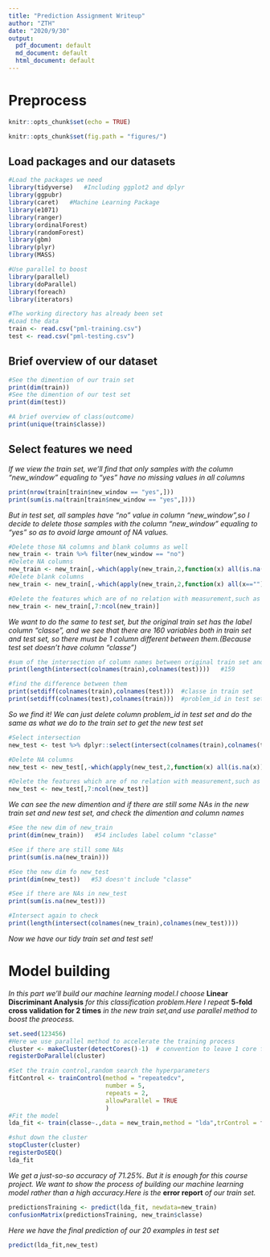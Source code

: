 ---
title: "Prediction Assignment Writeup"
author: "ZTH"
date: "2020/9/30"
output:
  pdf_document: default
  md_document: default
  html_document: default
---
# Preprocess
```{r setup, include=FALSE}
knitr::opts_chunk$set(echo = TRUE)
```

```{r globaloptions,include=FALSE}
knitr::opts_chunk$set(fig.path = "figures/")
```

## Load packages and our datasets
```{r,warning=FALSE,results='hide',message=FALSE}
#Load the packages we need
library(tidyverse)   #Including ggplot2 and dplyr 
library(ggpubr)      
library(caret)   #Machine Learning Package
library(e1071)
library(ranger)
library(ordinalForest)
library(randomForest)
library(gbm)
library(plyr)
library(MASS)

#Use parallel to boost
library(parallel)
library(doParallel)
library(foreach)
library(iterators)
```
```{r}
#The working directory has already been set
#Load the data
train <- read.csv("pml-training.csv")
test <- read.csv("pml-testing.csv")
```

## Brief overview of our dataset
```{r}
#See the dimention of our train set
print(dim(train))
#See the dimention of our test set
print(dim(test))

#A brief overview of class(outcome)
print(unique(train$classe))
```

## Select features we need
*If we view the train set, we'll find that only samples with the column "new_window" equaling to "yes" have no missing values in all columns*

```{r}
print(nrow(train[train$new_window == "yes",]))
print(sum(is.na(train[train$new_window == "yes",])))
```

*But in test set, all samples have "no" value in column "new_window",so I decide to delete those samples with the column "new_window" equaling to "yes" so as to avoid large amount of NA values.*

```{r}
#Delete those NA columns and blank columns as well
new_train <- train %>% filter(new_window == "no") 
#Delete NA columns
new_train <- new_train[,-which(apply(new_train,2,function(x) all(is.na(x))))]
#Delete blank columns
new_train <- new_train[,-which(apply(new_train,2,function(x) all(x=="")))]

#Delete the features which are of no relation with measurement,such as user_name,new_window
new_train <- new_train[,7:ncol(new_train)]

```

*We want to do the same to test set, but the original train set has the label column "classe", and we see that there are 160 variables both in train set and test set, so there must be 1 column different between them.(Because test set doesn't have column "classe")*
```{r}
#sum of the intersection of column names between original train set and test set
print(length(intersect(colnames(train),colnames(test))))   #159

#find the difference between them
print(setdiff(colnames(train),colnames(test)))  #classe in train set
print(setdiff(colnames(test),colnames(train)))  #problem_id in test set
```
*So we find it! We can just delete column problem_id in test set and do the same as what we do to the train set to get the new test set*
```{r}
#Select intersection 
new_test <- test %>% dplyr::select(intersect(colnames(train),colnames(test)))

#Delete NA columns
new_test <- new_test[,-which(apply(new_test,2,function(x) all(is.na(x))))]

#Delete the features which are of no relation with measurement,such as user_name,new_window
new_test <- new_test[,7:ncol(new_test)]

```

*We can see the new dimention and if there are still some NAs in the new train set and new test set, and check the dimention and column names*
```{r}
#See the new dim of new_train
print(dim(new_train))   #54 includes label column "classe"

#See if there are still some NAs
print(sum(is.na(new_train)))

#See the new dim fo new_test
print(dim(new_test))   #53 doesn't include "classe"

#See if there are NAs in new_test
print(sum(is.na(new_test)))

#Intersect again to check
print(length(intersect(colnames(new_train),colnames(new_test))))
```
*Now we have our tidy train set and test set!*

# Model building
*In this part we'll build our machine learning model.I choose* **Linear Discriminant Analysis** *for this classification problem.Here I repeat* **5-fold cross validation for 2 times** *in the new train set,and use parallel method to boost the preocess.*

```{r}
set.seed(123456)
#Here we use parallel method to accelerate the training process
cluster <- makeCluster(detectCores()-1)  # convention to leave 1 core for OS
registerDoParallel(cluster)

#Set the train control,random search the hyperparameters
fitControl <- trainControl(method = "repeatedcv",
                           number = 5,
                           repeats = 2,
                           allowParallel = TRUE
                           )
#Fit the model
lda_fit <- train(classe~.,data = new_train,method = "lda",trControl = fitControl)

#shut down the cluster
stopCluster(cluster)
registerDoSEQ()
lda_fit
```

*We get a just-so-so accuracy of 71.25%. But it is enough for this course project. We want to show the process of building our machine learning model rather than a high accuracy.Here is the* **error report** *of our train set.*
```{r}

predictionsTraining <- predict(lda_fit, newdata=new_train)
confusionMatrix(predictionsTraining, new_train$classe)


```
*Here we have the final prediction of our 20 examples in test set*
```{r}
predict(lda_fit,new_test)

```






